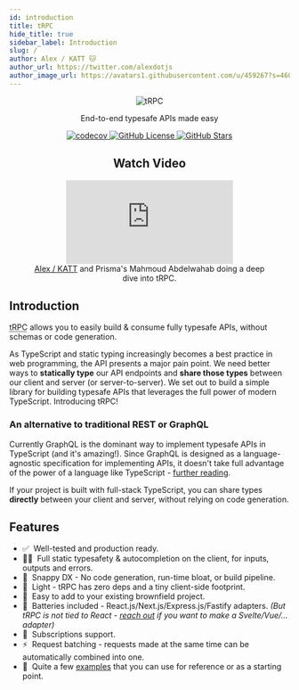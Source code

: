 ```yaml
---
id: introduction
title: tRPC
hide_title: true
sidebar_label: Introduction
slug: /
author: Alex / KATT 🐱
author_url: https://twitter.com/alexdotjs
author_image_url: https://avatars1.githubusercontent.com/u/459267?s=460&v=4
---
```


<div align="center">
  <img src="/img/logo-text.svg" alt="tRPC" style={{height: '150px'}} />
  <p>End-to-end typesafe APIs made easy</p>
  <p>
    <a href="https://codecov.io/gh/trpc/trpc">
      <img src="https://codecov.io/gh/trpc/trpc/branch/main/graph/badge.svg?token=KPPS918B0G" alt="codecov" className="inline-block" />
    </a> <a href="https://github.com/trpc/trpc">
      <img src="https://img.shields.io/github/license/trpc/trpc.svg?label=license&style=flat" alt="GitHub License" className="inline-block"/>
    </a> <a href="https://github.com/trpc/trpc">
      <img src="https://img.shields.io/github/stars/trpc/trpc.svg?label=🌟%20stars&style=flat" alt="GitHub Stars" className="inline-block"/>
    </a>
  </p>

  <h2>Watch Video</h2>
  <figure>
    <iframe src="https://www.youtube.com/embed/-_GZJ3xwYOw" title="YouTube video player" frameBorder="0" allow="accelerometer; autoplay; clipboard-write; encrypted-media; gyroscope; picture-in-picture" allowFullScreen style={{maxWidth: '100%', width: '560px', height: '315px'}}></iframe>
    <figcaption style={{ fontSize: '0.7rem' }}><a href="https://twitter.com/alexdotjs">Alex / KATT</a> and Prisma's Mahmoud Abdelwahab doing a deep dive into tRPC.</figcaption>
  </figure>
</div>

## Introduction

<p>
  <abbr title="TypeScript Remote Procedure Call">tRPC</abbr> allows you to
  easily build & consume fully typesafe APIs, without schemas or code
  generation.
</p>

As TypeScript and static typing increasingly becomes a best practice in web programming, the API presents a major pain point. We need better ways to **statically type** our API endpoints and **share those types** between our client and server (or server-to-server). We set out to build a simple library for building typesafe APIs that leverages the full power of modern TypeScript. Introducing tRPC!

### An alternative to traditional REST or GraphQL

Currently GraphQL is the dominant way to implement typesafe APIs in TypeScript (and it's amazing!). Since GraphQL is designed as a language-agnostic specification for implementing APIs, it doesn't take full advantage of the power of a language like TypeScript - [further reading](../further/further-reading.md#relationship-to-graphql).

If your project is built with full-stack TypeScript, you can share types **directly** between your client and server, without relying on code generation.

## Features

- ✅&nbsp; Well-tested and production ready.
- 🧙‍♂️&nbsp; Full static typesafety & autocompletion on the client, for inputs, outputs and errors.
- 🐎&nbsp; Snappy DX - No code generation, run-time bloat, or build pipeline.
- 🍃&nbsp; Light - tRPC has zero deps and a tiny client-side footprint.
- 🐻&nbsp; Easy to add to your existing brownfield project.
- 🔋&nbsp; Batteries included - React.js/Next.js/Express.js/Fastify adapters. _(But tRPC is not tied to React - [reach out](https://twitter.com/alexdotjs) if you want to make a Svelte/Vue/... adapter)_
- 🥃&nbsp; Subscriptions support.
- ⚡️&nbsp; Request batching - requests made at the same time can be automatically combined into one.
- 👀&nbsp; Quite a few [examples](example-apps.md) that you can use for reference or as a starting point.

